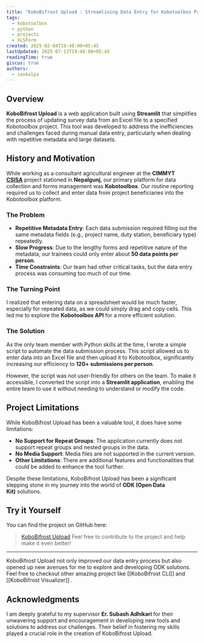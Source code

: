 ```yaml
---
title: "KoboBifrost Upload : Streamlining Data Entry for Kobotoolbox Projects"
tags:
  - kobotoolbox
  - python
  - projects
  - XLSForm
created: 2025-02-04T19:48:00+05:45
lastUpdated: 2025-07-13T19:48:00+05:45
readingTime: true
giscus: true
authors:
  - sankalpa
---
```


## Overview

**KoboBifrost Upload** is a web application built using **Streamlit** that simplifies the process of updating survey data from an Excel file to a specified Kobotoolbox project. This tool was developed to address the inefficiencies and challenges faced during manual data entry, particularly when dealing with repetitive metadata and large datasets.

## History and Motivation

While working as a consultant agricultural engineer at the **CIMMYT** [**CSISA**](https://csisa.org/) project stationed in **Nepalgunj**, our primary platform for data collection and forms management was **Kobotoolbox**. Our routine reporting required us to collect and enter data from project beneficiaries into the Kobotoolbox platform.

### The Problem

- **Repetitive Metadata Entry**: Each data submission required filling out the same metadata fields (e.g., project name, duty station, beneficiary type) repeatedly.
- **Slow Progress**: Due to the lengthy forms and repetitive nature of the metadata, our trainees could only enter about **50 data points per person**.
- **Time Constraints**: Our team had other critical tasks, but the data entry process was consuming too much of our time.

### The Turning Point

I realized that entering data on a spreadsheet would be much faster, especially for repeated data, as we could simply drag and copy cells. This led me to explore the **Kobotoolbox API** for a more efficient solution.

### The Solution

As the only team member with Python skills at the time, I wrote a simple script to automate the data submission process. This script allowed us to enter data into an Excel file and then upload it to Kobotoolbox, significantly increasing our efficiency to **120+ submissions per person**.

However, the script was not user-friendly for others on the team. To make it accessible, I converted the script into a **Streamlit application**, enabling the entire team to use it without needing to understand or modify the code.

## Project Limitations

While KoboBifrost Upload has been a valuable tool, it does have some limitations:

- **No Support for Repeat Groups**: The application currently does not support repeat groups and nested groups in the data.
- **No Media Support**: Media files are not supported in the current version.
- **Other Limitations**: There are additional features and functionalities that could be added to enhance the tool further.

Despite these limitations, KoboBifrost Upload has been a significant stepping stone in my journey into the world of **ODK (Open Data Kit)** solutions.

## Try it Yourself

You can find the project on GitHub here: 

> [KoboBifrost Upload](https://github.com/sankalpa-adhikari-sa/kobo-bifrost-upload)
> Feel free to contribute to the project and help make it even better!

---

KoboBifrost Upload not only improved our data entry process but also opened up new avenues for me to explore and developing ODK solutions.
Feel free to checkout other amazing project like [[KoboBifrost CLI]] and [[KoboBifrost Visualizer]] .

## Acknowledgments

I am deeply grateful to my supervisor **Er. Subash Adhikari** for their unwavering support and encouragement in developing new tools and solutions to address our challenges. Their belief in fostering my skills played a crucial role in the creation of KoboBifrost Upload.
